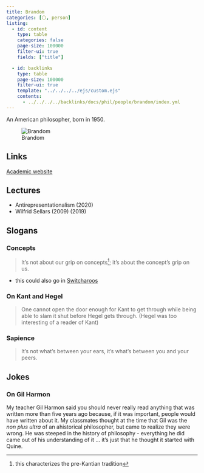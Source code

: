 ```yaml
---
title: Brandom
categories: [⚪, person]
listing:
  - id: content
    type: table 
    categories: false
    page-size: 100000
    filter-ui: true
    fields: ["title"]

  - id: backlinks
    type: table
    page-size: 100000
    filter-ui: true
    template: "../../../../ejs/custom.ejs"
    contents:
      - ../../../../backlinks/docs/phil/people/brandom/index.yml
---
```


An American philosopher, born in 1950. 

![Brandom](/images/headshots/brandom.jpg)

## Links 
[Academic website](www.pitt.edu/~rbrandom)

## Lectures
- Antirepresentationalism (2020)
- Wilfrid Sellars (2009) (2019)

## Slogans
### Concepts
> It's not about our grip on concepts[^1]; it's about the concept's grip on us.

- this could also go in [Switcharoos](/docs/phil/switcharoos/index.qmd)

[^1]: this characterizes the pre-Kantian tradition

### On Kant and Hegel
> One cannot open the door enough for Kant to get through while being able to 
slam it shut before Hegel gets through. (Hegel was too interesting of a reader
of Kant)

### Sapience
> It's not what's between your ears, it's what's between you and your peers.

## Jokes
### On Gil Harmon
My teacher Gil Harmon said you should never really read anything that was 
written more than five years ago because, if it was important, people would 
have written about it. My classmates thought at the time that Gil was the 
*non plus ultra* of an ahistorical philosopher, but came to realize they were 
wrong. He was steeped in the history of philosophy - everything he did came out 
of his understanding of it ... it's just that he thought it started with Quine. 